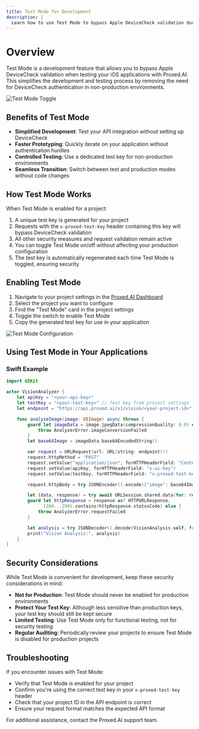 ```yaml
---
title: Test Mode for Development
description: |
  Learn how to use Test Mode to bypass Apple DeviceCheck validation during development and testing of your iOS applications with Proxed.AI.
---
```


# Overview

Test Mode is a development feature that allows you to bypass Apple DeviceCheck validation when testing your iOS applications with Proxed.AI. This simplifies the development and testing process by removing the need for DeviceCheck authentication in non-production environments.

![Test Mode Toggle](/images/docs/projects/test-mode/test-mode-toggle.png)

## Benefits of Test Mode

- **Simplified Development**: Test your API integration without setting up DeviceCheck
- **Faster Prototyping**: Quickly iterate on your application without authentication hurdles
- **Controlled Testing**: Use a dedicated test key for non-production environments
- **Seamless Transition**: Switch between test and production modes without code changes

## How Test Mode Works

When Test Mode is enabled for a project:

1. A unique test key is generated for your project
2. Requests with the `x-proxed-test-key` header containing this key will bypass DeviceCheck validation
3. All other security measures and request validation remain active
4. You can toggle Test Mode on/off without affecting your production configuration
5. The test key is automatically regenerated each time Test Mode is toggled, ensuring security

## Enabling Test Mode

1. Navigate to your project settings in the [Proxed.AI Dashboard](https://app.proxed.ai/projects)
2. Select the project you want to configure
3. Find the "Test Mode" card in the project settings
4. Toggle the switch to enable Test Mode
5. Copy the generated test key for use in your application

![Test Mode Configuration](/images/docs/projects/test-mode/test-mode-config.png)

## Using Test Mode in Your Applications

### Swift Example

```swift
import UIKit

actor VisionAnalyzer {
    let apiKey = "<your-api-key>"
    let testKey = "<your-test-key>" // Test key from project settings
    let endpoint = "https://api.proxed.ai/v1/vision/<your-project-id>"

    func analyzeImage(image: UIImage) async throws {
        guard let imageData = image.jpegData(compressionQuality: 0.9) else {
            throw AnalyzerError.imageConversionFailed
        }
        let base64Image = imageData.base64EncodedString()

        var request = URLRequest(url: URL(string: endpoint)!)
        request.httpMethod = "POST"
        request.setValue("application/json", forHTTPHeaderField: "Content-Type")
        request.setValue(apiKey, forHTTPHeaderField: "x-ai-key")
        request.setValue(testKey, forHTTPHeaderField: "x-proxed-test-key") // Use test key instead of DeviceCheck

        request.httpBody = try JSONEncoder().encode(["image": base64Image])

        let (data, response) = try await URLSession.shared.data(for: request)
        guard let httpResponse = response as? HTTPURLResponse,
              (200...299).contains(httpResponse.statusCode) else {
            throw AnalyzerError.requestFailed
        }

        let analysis = try JSONDecoder().decode(VisionAnalysis.self, from: data)
        print("Vision Analysis:", analysis)
    }
}
```

## Security Considerations

While Test Mode is convenient for development, keep these security considerations in mind:

- **Not for Production**: Test Mode should never be enabled for production environments
- **Protect Your Test Key**: Although less sensitive than production keys, your test key should still be kept secure
- **Limited Testing**: Use Test Mode only for functional testing, not for security testing
- **Regular Auditing**: Periodically review your projects to ensure Test Mode is disabled for production projects

## Troubleshooting

If you encounter issues with Test Mode:

- Verify that Test Mode is enabled for your project
- Confirm you're using the correct test key in your `x-proxed-test-key` header
- Check that your project ID in the API endpoint is correct
- Ensure your request format matches the expected API format

For additional assistance, contact the Proxed.AI support team.
